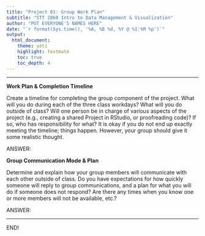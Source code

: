 ```yaml
---
title: "Project 01: Group Work Plan"
subtitle: "STT 2860 Intro to Data Management & Visualization" 
author: "PUT EVERYONE'S NAMES HERE"
date: "`r format(Sys.time(), '%A, %B %d, %Y @ %I:%M %p')`"
output: 
  html_document: 
    theme: yeti
    highlight: textmate
    toc: true
    toc_depth: 4 
---
```

***

**Work Plan & Completion Timeline**

Create a timeline for completing the group component of the project. What will you do during each of the three class workdays? What will you do outside of class? Will one person be in charge of various aspects of the project (e.g., creating a shared Project in RStudio, or proofreading code)? If so, who has responsibility for what? It is okay if you do not end up exactly meeting the timeline; things happen. However, your group should give it some realistic thought.

ANSWER:

**Group Communication Mode & Plan**

Determine and explain how your group members will communicate with each other outside of class. Do you have expectations for how quickly someone will reply to group communications, and a plan for what you will do if someone does not respond? Are there any times when you know one or more members will not be available, etc.?

ANSWER:

***
END!
